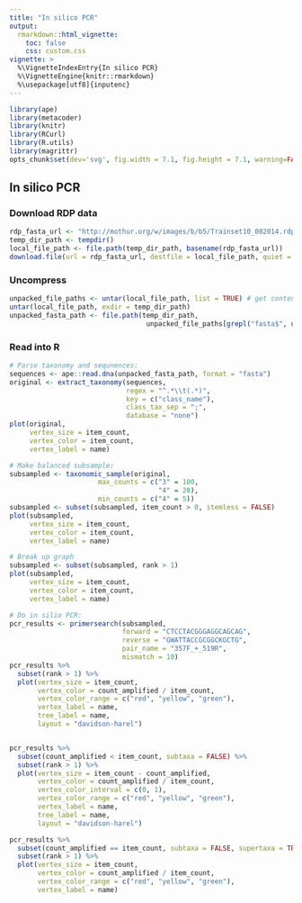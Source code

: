 ```yaml
---
title: "In silico PCR"
output:
  rmarkdown::html_vignette:
    toc: false
    css: custom.css
vignette: >
  %\VignetteIndexEntry{In silico PCR}
  %\VignetteEngine{knitr::rmarkdown}
  %\usepackage[utf8]{inputenc}
---
```


```r
library(ape)
library(metacoder)
library(knitr)
library(RCurl)
library(R.utils)
library(magrittr)
opts_chunk$set(dev='svg', fig.width = 7.1, fig.height = 7.1, warning=FALSE, message=FALSE, eval = FALSE)
```


## In silico PCR

### Download RDP data

```r
rdp_fasta_url <- "http://mothur.org/w/images/b/b5/Trainset10_082014.rdp.tgz"
temp_dir_path <- tempdir()
local_file_path <- file.path(temp_dir_path, basename(rdp_fasta_url))
download.file(url = rdp_fasta_url, destfile = local_file_path, quiet = TRUE)
```

### Uncompress

```r
unpacked_file_paths <- untar(local_file_path, list = TRUE) # get contents
untar(local_file_path, exdir = temp_dir_path)
unpacked_fasta_path <- file.path(temp_dir_path, 
                                  unpacked_file_paths[grepl("fasta$", unpacked_file_paths)])
```

### Read into R

```r
# Parse taxonomy and sequnences:
sequences <- ape::read.dna(unpacked_fasta_path, format = "fasta")
original <- extract_taxonomy(sequences,
                             regex = "^.*\\t(.*)",
                             key = c("class_name"),
                             class_tax_sep = ";",
                             database = "none")
plot(original,
     vertex_size = item_count,
     vertex_color = item_count,
     vertex_label = name) 

# Make balanced subsample:
subsampled <- taxonomic_sample(original,
                      max_counts = c("3" = 100,
                                     "4" = 20),
                      min_counts = c("4" = 5)) 
subsampled <- subset(subsampled, item_count > 0, itemless = FALSE) 
plot(subsampled,
     vertex_size = item_count,
     vertex_color = item_count,
     vertex_label = name) 

# Break up graph
subsampled <- subset(subsampled, rank > 1) 
plot(subsampled,
     vertex_size = item_count,
     vertex_color = item_count,
     vertex_label = name) 

# Do in silio PCR:
pcr_results <- primersearch(subsampled,
                            forward = "CTCCTACGGGAGGCAGCAG",
                            reverse = "GWATTACCGCGGCKGCTG",
                            pair_name = "357F_+_519R",
                            mismatch = 10)
pcr_results %>%
  subset(rank > 1) %>%
  plot(vertex_size = item_count,
       vertex_color = count_amplified / item_count,
       vertex_color_range = c("red", "yellow", "green"),
       vertex_label = name,
       tree_label = name,
       layout = "davidson-harel")


pcr_results %>%
  subset(count_amplified < item_count, subtaxa = FALSE) %>%
  subset(rank > 1) %>%
  plot(vertex_size = item_count - count_amplified,
       vertex_color = count_amplified / item_count,
       vertex_color_interval = c(0, 1),
       vertex_color_range = c("red", "yellow", "green"),
       vertex_label = name,
       tree_label = name,
       layout = "davidson-harel")

pcr_results %>%
  subset(count_amplified == item_count, subtaxa = FALSE, supertaxa = TRUE) %>%
  subset(rank > 1) %>%
  plot(vertex_size = item_count,
       vertex_color = count_amplified / item_count,
       vertex_color_range = c("red", "yellow", "green"),
       vertex_label = name)

```

